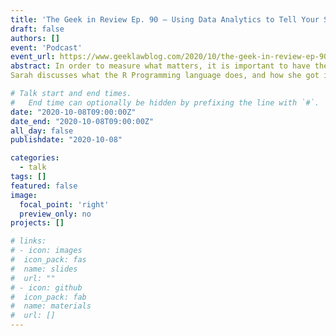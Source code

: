 ```yaml
---
title: 'The Geek in Review Ep. 90 – Using Data Analytics to Tell Your Story with RStudio’s Sarah Lin'
draft: false
authors: []
event: 'Podcast'
event_url: https://www.geeklawblog.com/2020/10/the-geek-in-review-ep-90-using-data-analytics-to-tell-your-story-with-rstudios-sarah-lin.html
abstract: In order to measure what matters, it is important to have the data available to help. Sarah Lin is the Information Architect & Digital Librarian at RStudio, PBC, and is also a law librarian. RStudio wanted someone to help them manage their digital morass and to Marie Kondo their digital information. Is there anyone better than a law librarian with some tech skills to do just that?
Sarah discusses what the R Programming language does, and how she got interested in the profession of statistical computing. While some may not see a direct link between being a law librarian and an R programmer, there are actually a number of skills librarians possess which make them well suited for data analytics. One skill is our ability to understand, clean, and organize information. For RStudios, the Chief Scientist, Hadley Wickam created Tidyverse which helps in handling the clean data tasks. And there are also resources like Shinyapps.io to help organize. Throw in a law librarian to have it all make sense and tell a story and you have a fantastic combination of skills and tools. And we should mention that it is free open-source software.

# Talk start and end times.
#   End time can optionally be hidden by prefixing the line with `#`.
date: "2020-10-08T09:00:00Z"
date_end: "2020-10-08T09:00:00Z"
all_day: false
publishdate: "2020-10-08"

categories:
  - talk
tags: []
featured: false
image:
  focal_point: 'right'
  preview_only: no
projects: []

# links:
# - icon: images
#  icon_pack: fas
#  name: slides
#  url: ""
# - icon: github
#  icon_pack: fab
#  name: materials
#  url: []
---
```

